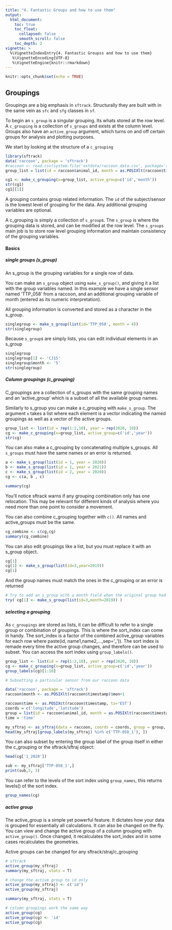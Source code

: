 ```yaml
---
title: "4. Fantastic Groups and how to use them"
output:
  html_document:
    toc: true
    toc_float:
      collapsed: false
      smooth_scroll: false
    toc_depth: 2
vignette: >
  %\VignetteIndexEntry{4. Fantastic Groupss and how to use them}
   %\VignetteEncoding{UTF-8}
   %\VignetteEngine{knitr::rmarkdown}
---
```

```r
knitr::opts_chunk$set(echo = TRUE)

```

## Groupings  

Groupings are a big emphasis in `sftrack`. Structurally they are built with in the same vein as `sfc` and `sfg` classes in `sf`. 

To begin an `s_group` is a singular grouping. Its whats stored at the row level. 
A `c_grouping` is a collection of `s_groups` and exists at the column level. Groups also have an `active_group` argument, which turns on and off certain groups for analysis and plotting purposes.

We start by looking at the structure of a `c_grouping`

```r
library(sftrack)
data('raccoon', package = 'sftrack')
#raccoon <- read.csv(system.file('extdata/raccoon_data.csv', package='sftrack'))
group_list = list(id = raccoon$animal_id, month = as.POSIXlt(raccoon$timestamp)$mon+1)

cg1 <- make_c_grouping(x=group_list, active_group=c('id','month'))
str(cg1)
cg1[[1]]
```

A grouping contains group related information. The `id` of the subject/sensor is the lowest level of grouping for the data. Any additional grouping variables are optional. 

A c_grouping is simply a collection of `s_group`s. The `s_group` is where the grouping data is stored, and can be modified at the row level. The `s_groups` main job is to store row level grouping information and maintain consistency of the grouping variables.

#### Basics

##### single groups (s_group) 
An s_group is the grouping variables for a single row of data.  

You can make an `s_group` object using `make_s_group()`, and giving it a list with the group variables named. In this example we have a single sensor named 'TTP_058' from a raccoon, and an additional grouping variable of month (entered as its numeric interpretation).

All grouping information is converted and stored as a character in the s_group.

```r

singlegroup <- make_s_group(list(id='TTP_058', month = 4))
str(singlegroup)
```

Because `s_group`s are simply lists, you can edit individual elements in an s_group
```r
singlegroup 
singlegroup[1] <- 'CJ15'
singlegroup$month <- '5'
str(singlegroup)
```

##### Column groupings (c_grouping) 
C_groupings are a collection of s_groups with the same grouping names and an 'active_group' which is a subset of all the available group names.

Similarly to s_group you can make a c_grouping with `make_s_group`. The argument `x` takes a list where each element is a vector indicating the named groupings as well as a vector of the active groups.

```r
group_list <- list(id = rep(1:2,10), year = rep(2020, 10))
cg <- make_c_grouping(x=group_list, active_group=c('id','year'))
str(cg)
```

You can also make a c_grouping by concatenating multiple s_groups. All `s_groups` must have the same names or an error is returned.

```r
a <- make_s_group(list(id = 1, year = 2020))
b <- make_s_group(list(id = 1, year = 2021))
c <- make_s_group(list(id = 2, year = 2020))
cg <- c(a, b , c)

summary(cg)
```
You'll notice sftrack warns if any grouping combination only has one relocation. This may be relevant for different kinds of analysis where you need more than one point to consider a movement. 

You can also combine c_grouping together with `c()`. All names and active_groups must be the same.  

```r
cg_combine <- c(cg,cg)
summary(cg_combine)
```
You can also edit groupings like a list, but you must replace it with an s_group object.
```r
cg[1]
cg[1] <- make_s_group(list(id=3,year=2019))
cg[1]

```

And the group names must match the ones in the c_grouping or an error is returned
```r
# Try to add an s_group with a month field when the original group had year instead 
try( cg[1] <- make_s_group(list(id=3,month=2019)) )
```

##### selecting a grouping

As `c_groupings` are stored as lists, it can be difficult to refer to a single group or combination of groupings. This is where the sort_index can come in handy. The sort_index is a factor of the combined active_group variables for each row where paste(id, name1,name2,...,sep='_')). The sort index is remade every time the active group changes, and therefore can be used to subset. You can access the sort index using `group_labels()`. 

```r
group_list <- list(id = rep(1:2,10), year = rep(2020, 10))
cg <- make_c_grouping(x=group_list, active_group=c('id','year'))
group_labels(cg)[1:10]

# Subsetting a particular sensor from our raccoon data

data('raccoon', package = 'sftrack')
raccoon$month <- as.POSIXlt(raccoon$timestamp)$mon+1

raccoon$time <- as.POSIXct(raccoon$timestamp, tz='EST')
coords = c('longitude','latitude')
group = list(id = raccoon$animal_id, month = as.POSIXlt(raccoon$timestamp)$mon+1)
time = 'time'

my_sftraj <- as_sftraj(data = raccoon, coords = coords, group = group, time = time)
head(my_sftraj[group_labels(my_sftraj) %in% c('TTP-058_1'), ])


```

You can also subset by entering the group label of the group itself in either the c_grouping or the sftrack/sftraj object:

```r
head(cg['1_2020'])

sub <- my_sftraj['TTP-058_1',]
print(sub,5, 3)
```

You can refer to the levels of the sort index using `group_names`, this returns levels() of the sort index.

```r
group_names(cg)
```


##### active group 
The active_group is a simple yet powerful feature. It dictates how your data is grouped for essentially all calculations. It can also be changed on the fly. You can view and change the active group of a column grouping with `active_group()`. Once changed, it recalculates the sort_index and in some cases recalculates the geometries.

Active groups can be changed for any sftrack/straj/c_grouping

```r
# sftrack
active_group(my_sftraj)
summary(my_sftraj, stats = T)

# change the active group to id only
active_group(my_sftraj) <- c('id')
active_group(my_sftraj)

summary(my_sftraj, stats = T)

# column groupings work the same way
active_group(cg)
active_group(cg) <- 'id'
active_group(cg)

```
